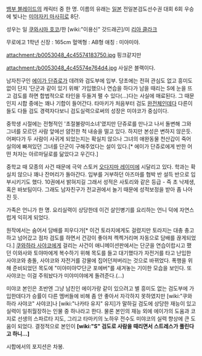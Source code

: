 [[뱀부 블레이드]]의 캐릭터 중 한 명. 이름의 유래는 [[일본]] 전일본검도선수권 대회 6회 우승에 빛나는 [[미야자키 마사히로]] 8단.

성우는 일 [[쿠와시마 호코]]/한 [wiki:"이용신" 갓드래곤]/미 [[리아 클라크]]

무로에고 1학년
신장 : 165cm
혈액형 : AB형
애칭 : 미야미야.

attachment:/b0053048_4c45574183750.jpg
핑크같지만 

attachment:/b0053048_4c45574e764d4.jpg
사실은 블랙이다.

남자친구인 [[에이가 단쥬로]]가 데려와 검도부에 입부. 당초에는 전혀 관심도 없고 흥미도 없이 단지 '단군과 같이 있기 위해' 가입했으나 연습을 하다가 남을 때리는 S에 눈을 뜨고 검도를 하면 합법적으로 타인을 두들겨 팰 수 있다(...)다는 사실에 매료된다. 그 때문인지 시합 중에는 꽤나 기합이 들어간다. 타마키가 처음부터 검도 [[완전체]]인데다 다른이들도 다들 검도 경력자다보니 검도실력으로써의 성장은 미야코가 중심이다.

중학생 시절에는 전형적인 '초절불량미소녀'였지만 단쥬로를 만나고 나서 돌변해 그와 그녀를 모르던 사람 앞에선 얌전한 척 내숭을 떨고 있다. 하지만 본성은 변하지 않은듯. 어쩌다가 두 사람이 사귀게 되었는지는 확실치 않으나 그녀의 애완동물 천산갑이 죽어 실의에 빠져있던 그녀를 단군이 구해주었다는 설이 있다.[* 에이가 단쥬로에게 반한 어떤 처자는 아르마딜로를 닮았다고 우긴다.]

중학교 때 모종의 사건 때문에 극악 스토커 [[오다지마 레이미]]에 시달리고 있다.
학과는 확실치 않으나 꽤나 잔머리가 돌아간다. 입부를 거부하던 아즈마를 협박 반 설득 반으로 입부시키기도 했다. 10권에서 밝혀지길 그래서 성적은 사토리와 같은 등급 - 즉 초 낙제생, 혹은 바보팀이다. 그래도 남자친구가 전교권에서 놀기 때문에 성적보정을 받아 좀 나아진 듯.

가족은 언니가 한 명. 요리실력이 상당한데 이건 살인병기를 요리하는 언니 덕에 자연스럽게 익히게 되었다.

원작에서는 숨어서 담배를 피우다가[* 이건 토라지에게도 걸렸지만 토라지는 대충 충고하고 넘어갔고 점차 검도를 하면서 건강이 좋아져 켁켁거리며 자동으로 담배를 끊게되었다.] [[쿠와하라 사야코]]에게 걸리는 사건이 애니메이션판에서는 단군을 연습이랍시고 팼던 이와사와 토야마에게 복수하기 위해 목도를 들고 대기했다가 자전거를 타고 난입한 사야코와 충돌, 사야코와 자전거를 강물에 집어던져버리는 것으로 바뀌었다. 폭행을 위해 준비되었던 목도에 "미야미야♡단군 포에버"를 새겨놓는 기이한 모습을 보인다. 또 사야코는 이걸 주워놨다가 미야미야에게 돌려준다.(…)

미야코 본인은 초반엔 그냥 남친인 에이가랑 같이 있으려고 별 흥미도 없는 검도부에 가입한데다가 승률이 다른 멤버들에 비해 좀 안 좋아서 자각하지 못하였지만 [wiki:"쿠와하라 사야코" 사야코]나 [wiki:"나카타 유지" 유지]가 말하길 검도에 상당한 재능이 있고 실력이 일취월장하는 인물 중 하나라고 한다. 물론 본인의 재능 외에 에이가의 도움과 코지로 선생의 스파르타 지도, 그리고 타마키의 노하우 전수도 미야코의 실력 향상에 큰 도움이 되었다. 결정적으로 본인이 '''[wiki:"S" 검도로 사람을 때리면서 스트레스가 풀린다고 하니...]'''

시합에서의 포지션은 차봉.

